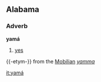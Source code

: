 ==Alabama==
===Adverb===
'''yamá'''
#[[yes]]

{{-etym-}}
from the [[Mobilian]] ''[[yamma]]''

[[it:yamá]]